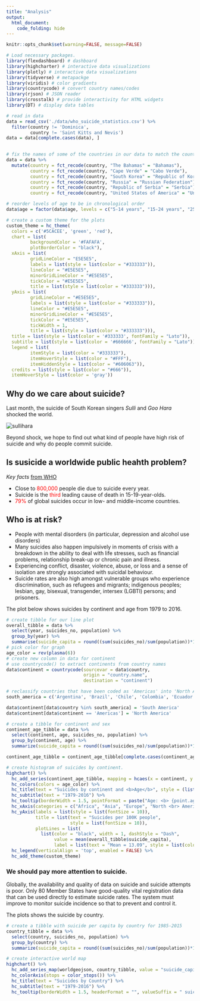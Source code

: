 ```yaml
---
title: "Analysis"
output: 
  html_document:
    code_folding: hide
---
```


```r
knitr::opts_chunk$set(warning=FALSE, message=FALSE)
```

```r
# Load necessary packages. 
library(flexdashboard) # dashboard
library(highcharter) # interactive data visualizations
library(plotly) # interactive data visualizations
library(tidyverse) # metapackge
library(viridis) # color gradients
library(countrycode) # convert country names/codes
library(rjson) # JSON reader
library(crosstalk) # provide interactivity for HTML widgets
library(DT) # display data tables
```


```r
# read in data
data = read_csv('./data/who_suicide_statistics.csv') %>%
  filter(country != 'Dominica',
         country != 'Saint Kitts and Nevis')
data = data[complete.cases(data), ]

         
# fix the names of some of the countries in our data to match the country names used by our map later on so that they'll be interpreted and displayed 
data = data %>%
  mutate(country = fct_recode(country, "The Bahamas" = "Bahamas"),
         country = fct_recode(country, "Cape Verde" = "Cabo Verde"),
         country = fct_recode(country, "South Korea" = "Republic of Korea"),
         country = fct_recode(country, "Russia" = "Russian Federation"),
         country = fct_recode(country, "Republic of Serbia" = "Serbia"),
         country = fct_recode(country, "United States of America" = "United States"))

# reorder levels of age to be in chronological order 
data$age = factor(data$age, levels = c("5-14 years", "15-24 years", "25-34 years", "35-54 years", "55-74 years", "75+ years"))
```

```r
# create a custom theme for the plots 
custom_theme = hc_theme(
  colors = c('#5CACEE', 'green', 'red'),
  chart = list(
         backgroundColor = '#FAFAFA', 
         plotBorderColor = "black"),
  xAxis = list(
         gridLineColor = "E5E5E5", 
         labels = list(style = list(color = "#333333")), 
         lineColor = "#E5E5E5", 
         minorGridLineColor = "#E5E5E5", 
         tickColor = "#E5E5E5", 
         title = list(style = list(color = "#333333"))), 
  yAxis = list(
         gridLineColor = "#E5E5E5", 
         labels = list(style = list(color = "#333333")), 
         lineColor = "#E5E5E5", 
         minorGridLineColor = "#E5E5E5", 
         tickColor = "#E5E5E5", 
         tickWidth = 1, 
         title = list(style = list(color = "#333333"))),   
  title = list(style = list(color = '#333333', fontFamily = "Lato")),
  subtitle = list(style = list(color = '#666666', fontFamily = "Lato")),
  legend = list(
         itemStyle = list(color = "#333333"), 
         itemHoverStyle = list(color = "#FFF"), 
         itemHiddenStyle = list(color = "#606063")), 
  credits = list(style = list(color = "#666")),
  itemHoverStyle = list(color = 'gray'))
```


## Why do we care about suicide?


Last month, the suicide of South Korean singers _Sulli_ and _Goo Hara_ shocked the world. 

<img src = "image/sullihara.jpg" alt = "sullihara">

Beyond shock, we hope to find out what kind of people have high risk of suicide and why do people commit suicide.



## Is susicide a worldwide public heahth problem?


*Key facts* [from WHO](https://www.who.int/en/news-room/fact-sheets/detail/suicide)

* Close to <span style="color:red;">800,000</span> people die due to suicide every year.
* Suicide is the <span style="color:red;">third</span> leading cause of death in 15-19-year-olds.
* <span style="color:red;">79%</span> of global suicides occur in low- and middle-income countries.


## Who is at risk?


* People with mental disorders (in particular, depression and alcohol use disorders)
* Many suicides also happen impulsively in moments of crisis with a breakdown in the ability to deal with life stresses, such as financial problems, relationship break-up or chronic pain and illness.
* Experiencing conflict, disaster, violence, abuse, or loss and a sense of isolation are strongly associated with suicidal behaviour.
* Suicide rates are also high amongst vulnerable groups who experience discrimination, such as refugees and migrants; indigenous peoples; lesbian, gay, bisexual, transgender, intersex (LGBTI) persons; and prisoners.

The plot below shows suicides by continent and age from 1979 to 2016.

```r
# create tibble for our line plot  
overall_tibble = data %>%
  select(year, suicides_no, population) %>%
  group_by(year) %>%
  summarise(suicide_capita = round((sum(suicides_no)/sum(population))*100000, 2))
# pick color for graph
age_color = rev(plasma(6))
# create new column in data for continent 
# use countrycode() to extract continents from country names
data$continent = countrycode(sourcevar = data$country,
                             origin = "country.name",
                             destination = "continent") 

# reclassify countries that have been coded as 'Americas' into 'North America' and 'South America' by countrycode()
south_america = c('Argentina', 'Brazil', 'Chile', 'Colombia', 'Ecuador', 'Guyana', 'Paraguay', 'Suriname', 'Uruguay')

data$continent[data$country %in% south_america] = 'South America'
data$continent[data$continent == 'Americas'] = 'North America'

# create a tibble for continent and sex
continent_age_tibble = data %>%
  select(continent, age, suicides_no, population) %>%
  group_by(continent, age) %>%
  summarize(suicide_capita = round((sum(suicides_no)/sum(population))*100000, 2)) 

continent_age_tibble = continent_age_tibble[complete.cases(continent_age_tibble), ]

# create histogram of suicides by continent.
highchart() %>%
  hc_add_series(continent_age_tibble, mapping = hcaes(x = continent, y = suicide_capita, group = age), type = "column")  %>% 
  hc_colors(colors = age_color) %>%
  hc_title(text = "Suicides by continent and <b>Age</b>", style = (list(fontSize = '14px'))) %>% 
  hc_subtitle(text = "1979-2016") %>%
  hc_tooltip(borderWidth = 1.5, pointFormat = paste("Age: <b> {point.age} </b> <br> Suicides: <b>{point.y}</b>")) %>%
  hc_xAxis(categories = c("Africa", "Asia", "Europe", "North <br> America", "Oceania", "South <br> America"), labels = list(style = list(fontSize = 8))) %>%
  hc_yAxis(labels = list(style = list(fontSize = 10)),
           title = list(text = "Suicides per 100K people",
                        style = list(fontSize = 10)),
           plotLines = list(
             list(color = "black", width = 1, dashStyle = "Dash", 
                  value = mean(overall_tibble$suicide_capita),
                  label = list(text = "Mean = 13.09", style = list(color = "black", fontSize = 6))))) %>%    
  hc_legend(verticalAlign = 'top', enabled = FALSE) %>% 
  hc_add_theme(custom_theme)

```

### We should pay more attention to suicide.


Globally, the availability and quality of data on suicide and suicide attempts is poor. Only 80 Member States have good-quality vital registration data that can be used directly to estimate suicide rates. The system must improve to monitor suicide incidence so that to prevent and control it.


The plots shows the suicide by country.

```r
# create a tibble with suicide per capita by country for 1985-2015
country_tibble = data %>%
  select(country, suicides_no, population) %>%
  group_by(country) %>%
  summarize(suicide_capita = round((sum(suicides_no)/sum(population))*100000, 2))

# create interactive world map
highchart() %>%
  hc_add_series_map(worldgeojson, country_tibble, value = "suicide_capita", joinBy = c('name','country'))  %>% 
  hc_colorAxis(stops = color_stops()) %>% 
  hc_title(text = "Suicides by Country") %>% 
  hc_subtitle(text = "1979-2016") %>%
  hc_tooltip(borderWidth = 1.5, headerFormat = "", valueSuffix = " suicides (per 100K people)") 
```


